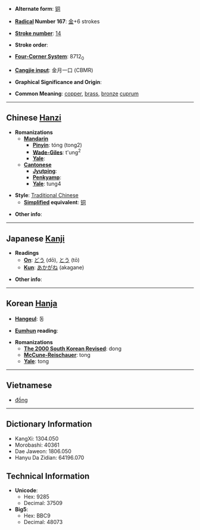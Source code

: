 * '''Alternate form''': [[铜]]

* '''[[Wiktionary:Chinese radical index| Radical]] Number 167''': [[Wiktionary:Chinese radical index 金|金]]+6 strokes

* '''[[Wiktionary:Chinese total strokes index|Stroke number]]''': [[Wiktionary:Chinese total strokes index 14|14]]

* '''Stroke order''': 

* '''[[Wiktionary:Chinese four corner index|Four-Corner System]]''': 8712<sub>0</sub>

* '''[[Wiktionary:Chinese Cangjie index|Cangjie input]]''': 金月一口 (CBMR)

* '''Graphical Significance and Origin''': 

* '''Common Meaning''': [[copper]], [[brass]], [[bronze]] [[cuprum]]<!-- should this be wikified as a unit? -->

----

== Chinese [[Hanzi]] ==

* '''Romanizations'''
** '''[[Mandarin]]'''
*** '''[[Pinyin]]''': tóng (tong2)
*** '''[[Wade-Giles]]''': t'ung<sup>2</sup>
*** '''[[Yale]]''': 
** '''[[Cantonese]]'''
*** '''[[Jyutping]]''':
*** '''[[Penkyamp]]''': 
*** '''[[Yale]]''': tung4

* '''Style''': [[Traditional Chinese]] 
** '''[[Simplified Chinese|Simplified]] equivalent''': [[铜]]

* '''Other info''': 

----

== Japanese [[Kanji]] ==

* '''Readings'''
** '''[[On]]''': [[どう]] (dō), [[とう]] (tō)
** '''[[Kun]]''': [[あかがね]] (akagane)

* '''Other info''':  

----

== Korean [[Hanja]] ==

* '''[[Hangeul]]''': 동

* '''[[Eumhun]] reading''': 

* '''Romanizations'''
** '''[[The 2000 South Korean Revised Romanization|The 2000 South Korean Revised]]''': dong
** '''[[McCune-Reischauer]]''': tong
** '''[[Yale]]''': tong

----
==Vietnamese==
*[[đồng]]

----

== Dictionary Information ==

* KangXi: 1304.050
* Morobashi: 40361
* Dae Jaweon: 1806.050
* Hanyu Da Zidian: 64196.070

== Technical Information ==

* '''Unicode''':
** Hex: 9285
** Decimal: 37509
* '''Big5''':
** Hex: BBC9
** Decimal: 48073